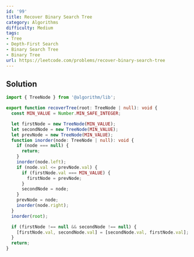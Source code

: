 ```yaml
---
id: '99'
title: Recover Binary Search Tree
category: Algorithms
difficulty: Medium
tags:
- Tree
- Depth-First Search
- Binary Search Tree
- Binary Tree
url: https://leetcode.com/problems/recover-binary-search-tree
---
```


## Solution

```typescript filename="solution.ts" copy
import { TreeNode } from '@algorithm/lib';

export function recoverTree(root: TreeNode | null): void {
  const MIN_VALUE = Number.MIN_SAFE_INTEGER;

  let firstNode = new TreeNode(MIN_VALUE);
  let secondNode = new TreeNode(MIN_VALUE);
  let prevNode = new TreeNode(MIN_VALUE);
  function inorder(node: TreeNode | null): void {
    if (node === null) {
      return;
    }
    inorder(node.left);
    if (node.val <= prevNode.val) {
      if (firstNode.val === MIN_VALUE) {
        firstNode = prevNode;
      }
      secondNode = node;
    }
    prevNode = node;
    inorder(node.right);
  }
  inorder(root);

  if (firstNode !== null && secondNode !== null) {
    [firstNode.val, secondNode.val] = [secondNode.val, firstNode.val];
  }
  return;
}
```

